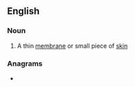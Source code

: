 ==English==

===Noun===
{{en-noun}}

# {{lb|en|Scotland}} A thin [[membrane]] or small piece of [[skin]]

===Anagrams===
* {{anagrams|en|pebly}}